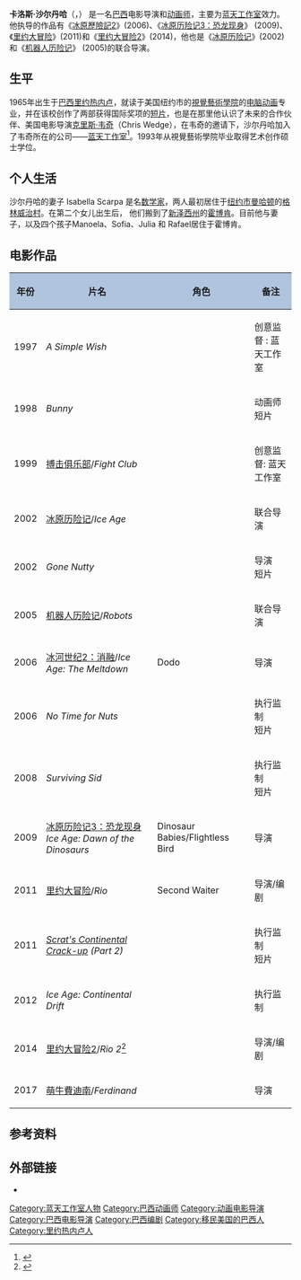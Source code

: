 {{Infobox person
| name          = 卡洛斯·沙尔丹哈<br>Carlos Saldanha
| image         = Carlos Saldanha.jpg
| imagesize     = 220px
| caption       = 2011年[[安錫國際動畫影展|安錫國際動畫影展]]上
| birthname     =
| birth_date    = {{birth date and age|1965|1|24}}<ref>{{cite web|title=RIO|url=http://www.kidsnewsinc.com/index.php?option=com_content&view=article&id=99:rio|publisher=KidsNews,inc.|accessdate=October 28, 2013|quote=The mastermind behind this story, Carlos Saldanha, was born January 24, 1965, in Rio de Janeiro, Brazil.|archive-url=https://web.archive.org/web/20160813092553/http://www.kidsnewsinc.com/index.php?option=com_content&view=article&id=99:rio|archive-date=2016-08-13|dead-url=yes}}</ref><ref>{{cite news|last=Cavna|first=Michael|title=The Interview: 'Ice Age' Director Carlos Saldanha|url=http://voices.washingtonpost.com/comic-riffs/2009/07/the_interview_ice_age_director.html|accessdate=October 28, 2013|newspaper=Washington Post|date=July 1, 2009|quote=The engaging, Braziian-born Saldanha, 44, shares his thoughts on creativity, family and the reason why he knew he needed the voice of Queen Latifah.|archive-date=2013-10-29|archive-url=https://web.archive.org/web/20131029222636/http://voices.washingtonpost.com/comic-riffs/2009/07/the_interview_ice_age_director.html|dead-url=no}}</ref>
| birth_place   ={{BRA}}[[里约热内卢|里约热内卢]]
| nationality   = {{BRA}}
| occupation    = 电影导演、监制、动画师、配音员
| years_active  = 2002–现在
| notable_works = ''Ice Age'', ''Robots'', ''Ice Age: The Meltdown'', ''Ice Age: Dawn of the Dinosaurs'', ''[[里约大冒险|里约大冒险]]''
| spouse        = Isabella Scarpa
| children      = 4个
}}
'''卡洛斯·沙尔丹哈'''（{{Lang-pt|Carlos Saldanha}}，{{bd|1965年|1月24日||}}） 是一名[[巴西|巴西]]电影导演和[[动画师|动画师]]，主要为[[蓝天工作室|蓝天工作室]]效力。他执导的作品有《[[冰原歷險記2|冰原歷險記2]]》(2006)、《[[冰原历险记3：恐龙现身|冰原历险记3：恐龙现身]]》 (2009)、《[[里约大冒险|里约大冒险]]》(2011)和《[[里约大冒险2|里约大冒险2]]》(2014)，他也是《[[冰原历险记|冰原历险记]]》(2002) 和《[[机器人历险记|机器人历险记]]》 (2005)的联合导演。

==生平==
1965年出生于[[巴西|巴西]][[里约热内卢|里约热内卢]]，就读于美国纽约市的[[視覺藝術學院_(紐約)|視覺藝術學院]]的[[电脑动画|电脑动画]]专业，并在该校创作了两部获得国际奖项的[[短片|短片]]，也是在那里他认识了未来的合作伙伴、美国电影导演[[克里斯·韦奇|克里斯·韦奇]]（Chris Wedge），在韦奇的邀请下，沙尔丹哈加入了韦奇所在的公司——[[蓝天工作室|蓝天工作室]]<ref>{{cite news|last=Hulett|first=Steve|title=The Carlos Saldanha Interview|url=http://animationguildblog.blogspot.com/2012/01/carlos-saldanha-interview.html|accessdate=February 9, 2012|newspaper=TAG Blog|date=January 9, 2012|archive-date=2012-01-20|archive-url=https://web.archive.org/web/20120120100612/http://animationguildblog.blogspot.com/2012/01/carlos-saldanha-interview.html|dead-url=no}}</ref>。1993年从視覺藝術學院毕业取得艺术创作硕士学位。

==个人生活==
沙尔丹哈的妻子 Isabella Scarpa 是名[[数学家|数学家]]，两人最初居住于[[纽约市|纽约市]][[曼哈顿|曼哈顿]]的[[格林威治村|格林威治村]]。在第二个女儿出生后， 他们搬到了[[新泽西州|新泽西州]]的[[霍博肯_(新泽西州)|霍博肯]]。目前他与妻子，以及四个孩子Manoela、Sofia、Julia 和 Rafael居住于霍博肯。

==电影作品==
{| class="wikitable" style="font-size: 95%;"
|-
! style="background:#b0c4de;"| 年份
! style="background:#b0c4de;"| 片名
! style="background:#b0c4de;"| 角色
! style="background:#b0c4de;"| 备注
|-
| 1997
| ''A Simple Wish''
|
|创意监督 : 蓝天工作室
|-
| 1998
| ''Bunny''
|
| 动画师<br>短片
|-
| 1999
| [[搏击俱乐部|搏击俱乐部]]/''Fight Club''
|
| 创意监督: 蓝天工作室
|-
| 2002
| [[冰原历险记|冰原历险记]]/''Ice Age''
|
| 联合导演
|-
| 2002
| ''Gone Nutty''
|
| 导演<br>短片
|-
| 2005
| [[机器人历险记|机器人历险记]]/''Robots''
|
| 联合导演
|-
| 2006
| [[冰河世纪2：消融|冰河世纪2：消融]]/''Ice Age: The Meltdown''
| Dodo
| 导演
|-
| 2006
| ''No Time for Nuts''
|
| 执行监制<br>短片
|-
| 2008
| ''Surviving Sid''
|
| 执行监制<br>短片
|-
| 2009
| [[冰原历险记3：恐龙现身|冰原历险记3：恐龙现身]]''Ice Age: Dawn of the Dinosaurs''
| Dinosaur Babies/Flightless Bird
| 导演
|-
| 2011
| [[里约大冒险|里约大冒险]]/''Rio''
| Second Waiter
| 导演/编剧
|-
| 2011
| ''[[Scrat's_Continental_Crack-up|Scrat's Continental Crack-up]] (Part 2)''
|
| 执行监制<br>短片
|-
| 2012
| ''Ice Age: Continental Drift''
|
| 执行监制
|-
| 2014
| [[里约大冒险2|里约大冒险2]]/''Rio 2''<ref>{{cite news|title=Sergio Mendes says 'Rio' sequel likely|url=http://my.entertainment.yahoo.com/news/sergio-mendes-says-rio-sequel-likely-155007113.html|accessdate=January 26, 2012|newspaper=Yahoo!|date=January 25, 2012|deadurl=yes|archiveurl=https://web.archive.org/web/20120708005858/http://my.entertainment.yahoo.com/news/sergio-mendes-says-rio-sequel-likely-155007113.html|archivedate=2012年7月8日}}</ref>
|
| 导演/编剧
|-
| 2017
| [[萌牛費迪南|萌牛費迪南]]/''Ferdinand''
|
| 导演
|}

==参考资料==
{{Reflist}}

==外部链接==
* {{IMDb name|0757858|Carlos Saldanha}}

{{Authority control}}
{{DEFAULTSORT:Saldanha, Carlos}}
[[Category:蓝天工作室人物|Category:蓝天工作室人物]]
[[Category:巴西动画师|Category:巴西动画师]]
[[Category:动画电影导演|Category:动画电影导演]]
[[Category:巴西电影导演|Category:巴西电影导演]]
[[Category:巴西编剧|Category:巴西编剧]]
[[Category:移民美国的巴西人|Category:移民美国的巴西人]]
[[Category:里约热内卢人|Category:里约热内卢人]]